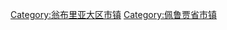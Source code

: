 {{Commons cat|Perugia}}
{{Cat main}}

{{DEFAULTSORT:Perugia}}
[[Category:翁布里亚大区市镇|Category:翁布里亚大区市镇]]
[[Category:佩鲁贾省市镇|Category:佩鲁贾省市镇]]